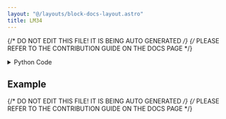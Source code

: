```yaml
---
layout: "@/layouts/block-docs-layout.astro"
title: LM34
---
```


{/* DO NOT EDIT THIS FILE! IT IS BEING AUTO GENERATED */}
{/* PLEASE REFER TO THE CONTRIBUTION GUIDE ON THE DOCS PAGE */}


<PythonDocsDisplay docstring={docstring} />

<details>
<summary>Python Code</summary>

```python
from flojoy import flojoy, OrderedPair, DataContainer
from typing import Optional


@flojoy()
def LM34(
    default: OrderedPair,
    calibration1: float = 100.0,
    calibration2: float = 32.0,
    calibration3: float = 1.8,
) -> OrderedPair:
    """The LM34 node allows you to convert voltages measured with a thermocouple (LM34) connected to a LabJack U3 device into temperatures.

    Parameters
    ----------
    Calibration1, Calibration2, Calibration3 : float
        Calibration parameters to convert voltage into temperature in Celcius.
    """

    temperatures_celsius: list[float] = []
    voltages = default.y
    sensor_num = default.x
    sensors_number = len(default.x)

    # Convert Voltage into temperature in Celsius :
    for i in range(0, sensors_number):
        temperature: float = voltages[i] * calibration1
        temperature_celsius: float = (temperature - calibration2) / calibration3
        temperatures_celsius.append(temperature_celsius)

    return OrderedPair(sensor_num, temperatures_celsius)

```

[Find this Flojoy Block on GitHub](https://github.com/flojoy-ai/blocks/blob/main/blocks/IO/ANALOG_SENSORS/THERMOCOUPLES/LM34/LM34.py)

</details>

## Example

<GetHelpWidget />

<AppDisplay app={app} blockName="LM34" client:visible />



{/* DO NOT EDIT THIS FILE! IT IS BEING AUTO GENERATED */}
{/* PLEASE REFER TO THE CONTRIBUTION GUIDE ON THE DOCS PAGE */}
